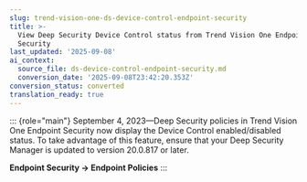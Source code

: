 ```yaml
---
slug: trend-vision-one-ds-device-control-endpoint-security
title: >-
  View Deep Security Device Control status from Trend Vision One Endpoint
  Security
last_updated: '2025-09-08'
ai_context:
  source_file: ds-device-control-endpoint-security.md
  conversion_date: '2025-09-08T23:42:20.353Z'
conversion_status: converted
translation_ready: true
---
```


::: {role="main"}
September 4, 2023—Deep Security policies in Trend Vision One Endpoint Security now display the Device Control enabled/disabled status. To take advantage of this feature, ensure that your Deep Security Manager is updated to version 20.0.817 or later.

**Endpoint Security → Endpoint Policies**
:::

